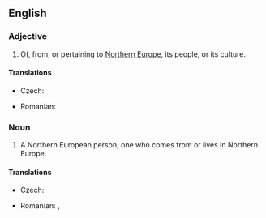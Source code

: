 ==English==

===Adjective===
{{en-adj|pos=[[Northern]] [[European]]|-}}

# Of, from, or pertaining to [[Northern Europe]], its people, or its culture.

====Translations====
{{trans-top|Northern European}}
* Czech: {{t|cs|severoevropský}}
{{trans-mid}}
* Romanian: {{t|ro|nord-european}}
{{trans-bottom}}

===Noun===
{{en-noun|sg=[[Northern]] [[European]]}}

# A Northern European person; one who comes from or lives in Northern Europe.

====Translations====
{{trans-top|Northern European person}}
* Czech: {{t|cs|Severoevropan|m}}
{{trans-mid}}
* Romanian: {{t|ro|nord-european|m}}, {{t|ro|nord-europeană|f}}
{{trans-bottom}}